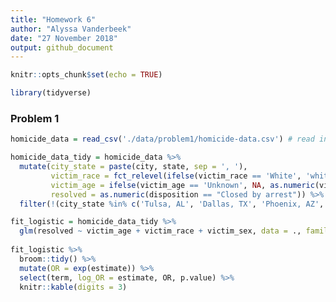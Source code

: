 ```yaml
---
title: "Homework 6"
author: "Alyssa Vanderbeek"
date: "27 November 2018"
output: github_document
---
```


```r
knitr::opts_chunk$set(echo = TRUE)

library(tidyverse)
```

### Problem 1

```r
homicide_data = read_csv('./data/problem1/homicide-data.csv') # read in data

homicide_data_tidy = homicide_data %>%
  mutate(city_state = paste(city, state, sep = ', '),
         victim_race = fct_relevel(ifelse(victim_race == 'White', 'white', 'non-white'), 'white'),
         victim_age = ifelse(victim_age == 'Unknown', NA, as.numeric(victim_age)),
         resolved = as.numeric(disposition == "Closed by arrest")) %>%
  filter(!(city_state %in% c('Tulsa, AL', 'Dallas, TX', 'Phoenix, AZ', 'Kansas City, MO')))

fit_logistic = homicide_data_tidy %>%
  glm(resolved ~ victim_age + victim_race + victim_sex, data = ., family = binomial())
  
fit_logistic %>% 
  broom::tidy() %>% 
  mutate(OR = exp(estimate)) %>%
  select(term, log_OR = estimate, OR, p.value) %>% 
  knitr::kable(digits = 3)
```

